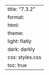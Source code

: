 ---
title: "7.3.2"
format:
    html:
        theme:
            light: flatly
            dark: darkly
        css: styles.css
        toc: true
---